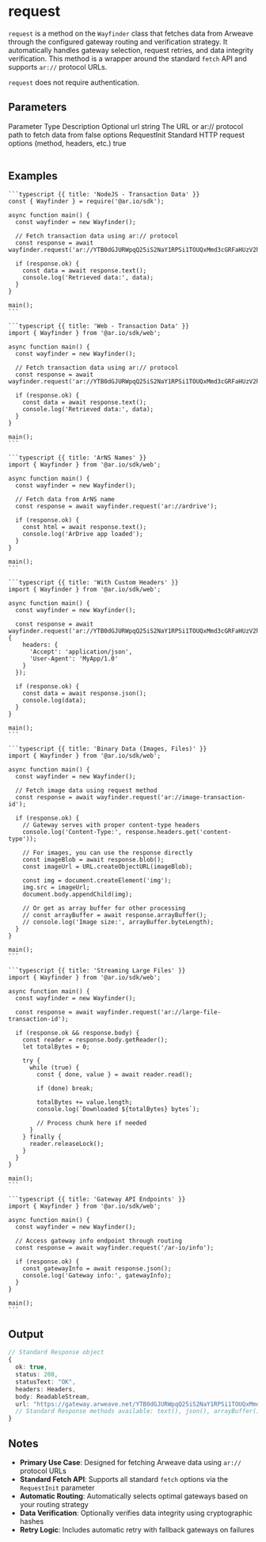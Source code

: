 
<HeroPattern />

# request

`request` is a method on the `Wayfinder` class that fetches data from Arweave through the configured gateway routing and verification strategy. It automatically handles gateway selection, request retries, and data integrity verification. This method is a wrapper around the standard `fetch` API and supports `ar://` protocol URLs.

`request` does not require authentication.

## Parameters

<Table>
  <Table.Head>
    <Table.Row>
      <Table.Header>Parameter</Table.Header>
      <Table.Header>Type</Table.Header>
      <Table.Header>Description</Table.Header>
      <Table.Header>Optional</Table.Header>
    </Table.Row>
  </Table.Head>
  <Table.Body>
    <Table.Row>
      <Table.Cell className="font-semibold">url</Table.Cell>
      <Table.Cell>string</Table.Cell>
      <Table.Cell>The URL or ar:// protocol path to fetch data from</Table.Cell>
      <Table.Cell>false</Table.Cell>
    </Table.Row>
    <Table.Row>
      <Table.Cell className="font-semibold">options</Table.Cell>
      <Table.Cell>RequestInit</Table.Cell>
      <Table.Cell>Standard HTTP request options (method, headers, etc.)</Table.Cell>
      <Table.Cell>true</Table.Cell>
    </Table.Row>
  </Table.Body>
</Table>

## Examples

<CodeGroup title="request">

    ```typescript {{ title: 'NodeJS - Transaction Data' }}
    const { Wayfinder } = require('@ar.io/sdk');

    async function main() {
      const wayfinder = new Wayfinder();

      // Fetch transaction data using ar:// protocol
      const response = await wayfinder.request('ar://YTB0dGJURWpqQ25iS2NaY1RPSi1TOUQxMmd3cGRFaHUzV2hiWnVlZ2o5WT0');

      if (response.ok) {
        const data = await response.text();
        console.log('Retrieved data:', data);
      }
    }

    main();
    ```

    ```typescript {{ title: 'Web - Transaction Data' }}
    import { Wayfinder } from '@ar.io/sdk/web';

    async function main() {
      const wayfinder = new Wayfinder();

      // Fetch transaction data using ar:// protocol
      const response = await wayfinder.request('ar://YTB0dGJURWpqQ25iS2NaY1RPSi1TOUQxMmd3cGRFaHUzV2hiWnVlZ2o5WT0');

      if (response.ok) {
        const data = await response.text();
        console.log('Retrieved data:', data);
      }
    }

    main();
    ```

    ```typescript {{ title: 'ArNS Names' }}
    import { Wayfinder } from '@ar.io/sdk/web';

    async function main() {
      const wayfinder = new Wayfinder();

      // Fetch data from ArNS name
      const response = await wayfinder.request('ar://ardrive');

      if (response.ok) {
        const html = await response.text();
        console.log('ArDrive app loaded');
      }
    }

    main();
    ```

    ```typescript {{ title: 'With Custom Headers' }}
    import { Wayfinder } from '@ar.io/sdk/web';

    async function main() {
      const wayfinder = new Wayfinder();

      const response = await wayfinder.request('ar://YTB0dGJURWpqQ25iS2NaY1RPSi1TOUQxMmd3cGRFaHUzV2hiWnVlZ2o5WT0', {
        headers: {
          'Accept': 'application/json',
          'User-Agent': 'MyApp/1.0'
        }
      });

      if (response.ok) {
        const data = await response.json();
        console.log(data);
      }
    }

    main();
    ```

    ```typescript {{ title: 'Binary Data (Images, Files)' }}
    import { Wayfinder } from '@ar.io/sdk/web';

    async function main() {
      const wayfinder = new Wayfinder();

      // Fetch image data using request method
      const response = await wayfinder.request('ar://image-transaction-id');

      if (response.ok) {
        // Gateway serves with proper content-type headers
        console.log('Content-Type:', response.headers.get('content-type'));

        // For images, you can use the response directly
        const imageBlob = await response.blob();
        const imageUrl = URL.createObjectURL(imageBlob);

        const img = document.createElement('img');
        img.src = imageUrl;
        document.body.appendChild(img);

        // Or get as array buffer for other processing
        // const arrayBuffer = await response.arrayBuffer();
        // console.log('Image size:', arrayBuffer.byteLength);
      }
    }

    main();
    ```

    ```typescript {{ title: 'Streaming Large Files' }}
    import { Wayfinder } from '@ar.io/sdk/web';

    async function main() {
      const wayfinder = new Wayfinder();

      const response = await wayfinder.request('ar://large-file-transaction-id');

      if (response.ok && response.body) {
        const reader = response.body.getReader();
        let totalBytes = 0;

        try {
          while (true) {
            const { done, value } = await reader.read();

            if (done) break;

            totalBytes += value.length;
            console.log(`Downloaded ${totalBytes} bytes`);

            // Process chunk here if needed
          }
        } finally {
          reader.releaseLock();
        }
      }
    }

    main();
    ```

    ```typescript {{ title: 'Gateway API Endpoints' }}
    import { Wayfinder } from '@ar.io/sdk/web';

    async function main() {
      const wayfinder = new Wayfinder();

      // Access gateway info endpoint through routing
      const response = await wayfinder.request('/ar-io/info');

      if (response.ok) {
        const gatewayInfo = await response.json();
        console.log('Gateway info:', gatewayInfo);
      }
    }

    main();
    ```

</CodeGroup>

## Output

```typescript
// Standard Response object
{
  ok: true,
  status: 200,
  statusText: "OK",
  headers: Headers,
  body: ReadableStream,
  url: "https://gateway.arweave.net/YTB0dGJURWpqQ25iS2NaY1RPSi1TOUQxMmd3cGRFaHUzV2hiWnVlZ2o5WT0",
  // Standard Response methods available: text(), json(), arrayBuffer(), blob(), etc.
}
```

## Notes

- **Primary Use Case**: Designed for fetching Arweave data using `ar://` protocol URLs
- **Standard Fetch API**: Supports all standard `fetch` options via the `RequestInit` parameter
- **Automatic Routing**: Automatically selects optimal gateways based on your routing strategy
- **Data Verification**: Optionally verifies data integrity using cryptographic hashes
- **Retry Logic**: Includes automatic retry with fallback gateways on failures
